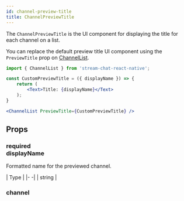 ```yaml
---
id: channel-preview-title
title: ChannelPreviewTitle
---
```



The `ChannelPreviewTitle` is the UI component for displaying the title for each channel on a list.

You can replace the default preview title UI component using the `PreviewTitle` prop on [ChannelList](../core-components/channellist#preview).

```jsx
import { ChannelList } from 'stream-chat-react-native';

const CustomPreviewTitle = ({ displayName }) => {
    return (
        <Text>Title: {displayName}</Text>
    );
}

<ChannelList PreviewTitle={CustomPreviewTitle} />
```

## Props

### <div class="label required">required</div> **displayName**

Formatted name for the previewed channel.

| Type |
|- -|
| string |

### channel

<Channel/>
